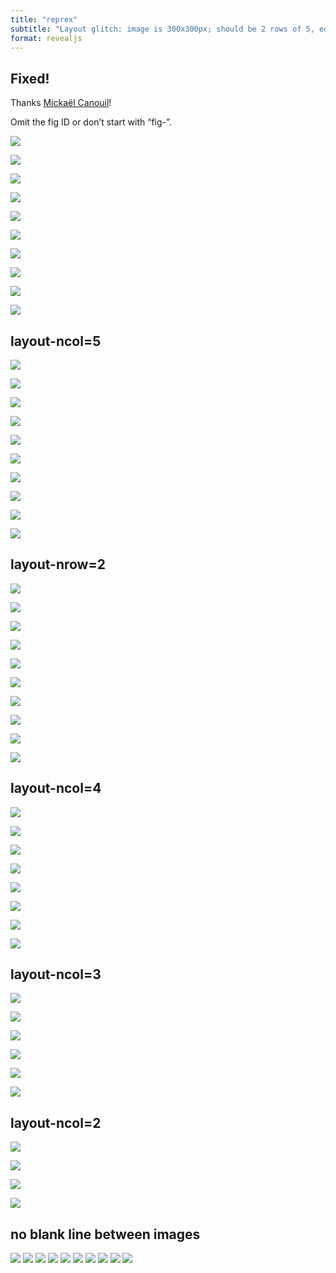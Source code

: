 ```yaml
---
title: "reprex"
subtitle: "Layout glitch: image is 300x300px; should be 2 rows of 5, equally sized"
format: revealjs
---
```


## Fixed!

Thanks [Mickaël Canouil](https://twitter.com/MickaelCanouil/status/1584607733956870144?s=20&t=QOwkVcXbBhHIqO0Scj5Gng)! 

Omit the fig ID or don't start with "fig-".

::: {layout-ncol=5}

![](images/psyarxiv.png)

![](images/psyarxiv.png)

![](images/psyarxiv.png)

![](images/psyarxiv.png)

![](images/psyarxiv.png)

![](images/psyarxiv.png)

![](images/psyarxiv.png)

![](images/psyarxiv.png)

![](images/psyarxiv.png)

![](images/psyarxiv.png)

:::

## layout-ncol=5

::: {#fig-arxivs-5 layout-ncol=5}

![](images/psyarxiv.png)

![](images/psyarxiv.png)

![](images/psyarxiv.png)

![](images/psyarxiv.png)

![](images/psyarxiv.png)

![](images/psyarxiv.png)

![](images/psyarxiv.png)

![](images/psyarxiv.png)

![](images/psyarxiv.png)

![](images/psyarxiv.png)

:::

## layout-nrow=2

::: {#fig-arxivs-5 layout-nrow=2}

![](images/psyarxiv.png)

![](images/psyarxiv.png)

![](images/psyarxiv.png)

![](images/psyarxiv.png)

![](images/psyarxiv.png)

![](images/psyarxiv.png)

![](images/psyarxiv.png)

![](images/psyarxiv.png)

![](images/psyarxiv.png)

![](images/psyarxiv.png)

:::



## layout-ncol=4

::: {#fig-arxivs-4 layout-ncol=4}

![](images/psyarxiv.png)

![](images/psyarxiv.png)

![](images/psyarxiv.png)

![](images/psyarxiv.png)

![](images/psyarxiv.png)

![](images/psyarxiv.png)

![](images/psyarxiv.png)

![](images/psyarxiv.png)

:::

## layout-ncol=3

::: {#fig-arxivs-3 layout-ncol=3}

![](images/psyarxiv.png)

![](images/psyarxiv.png)

![](images/psyarxiv.png)

![](images/psyarxiv.png)

![](images/psyarxiv.png)

![](images/psyarxiv.png)

:::

## layout-ncol=2

::: {#fig-arxivs-2 layout-ncol=2}

![](images/psyarxiv.png)

![](images/psyarxiv.png)

![](images/psyarxiv.png)

![](images/psyarxiv.png)

:::

## no blank line between images

::: {#fig-arxivs-noblank layout-ncol=5}

![](images/psyarxiv.png)
![](images/psyarxiv.png)
![](images/psyarxiv.png)
![](images/psyarxiv.png)
![](images/psyarxiv.png)
![](images/psyarxiv.png)
![](images/psyarxiv.png)
![](images/psyarxiv.png)
![](images/psyarxiv.png)
![](images/psyarxiv.png)

:::

